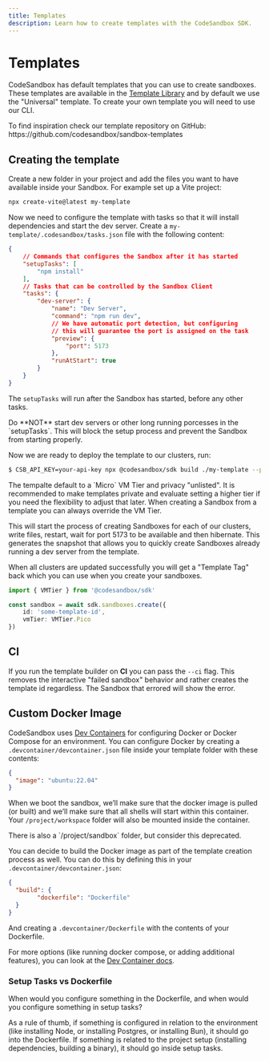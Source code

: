 ```yaml
---
title: Templates
description: Learn how to create templates with the CodeSandbox SDK.
---
```



# Templates

CodeSandbox has default templates that you can use to create sandboxes. These templates are available in the [Template Library](/sdk/template-library) and by default we use the "Universal" template. To create your own template you will need to use our CLI.

<Callout>
To find inspiration check our template repository on GitHub: https://github.com/codesandbox/sandbox-templates
</Callout>

## Creating the template

Create a new folder in your project and add the files you want to have available inside your Sandbox. For example set up a Vite project:

```sh
npx create-vite@latest my-template
```

Now we need to configure the template with tasks so that it will install dependencies and start the dev server. Create a `my-template/.codesandbox/tasks.json` file with the following content:

```json
{
    // Commands that configures the Sandbox after it has started
    "setupTasks": [
        "npm install"
    ],
    // Tasks that can be controlled by the Sandbox Client
    "tasks": {
        "dev-server": {
            "name": "Dev Server",
            "command": "npm run dev",
            // We have automatic port detection, but configuring
            // this will guarantee the port is assigned on the task
            "preview": {
                "port": 5173
            },
            "runAtStart": true
        }
    }
}
```

The `setupTasks` will run after the Sandbox has started, before any other tasks.

<Callout>
Do **NOT** start dev servers or other long running porcesses in the `setupTasks`. This will block the setup process and prevent the Sandbox from starting properly.
</Callout>

Now we are ready to deploy the template to our clusters, run:

```bash
$ CSB_API_KEY=your-api-key npx @codesandbox/sdk build ./my-template --privacy private --vmTier Micro --ports 5173
```

<Callout>
The tempalte default to a `Micro` VM Tier and privacy "unlisted". It is recommended to make templates private and evaluate setting a higher tier if you need the flexibility to adjust that later. When creating a Sandbox from a template you can always override the VM Tier.
</Callout>

This will start the process of creating Sandboxes for each of our clusters, write files, restart, wait for port 5173 to be available and then hibernate. This generates the snapshot that allows you to quickly create Sandboxes already running a dev server from the template.

When all clusters are updated successfully you will get a "Template Tag" back which you can use when you create your sandboxes.

```ts
import { VMTier } from '@codesandbox/sdk'

const sandbox = await sdk.sandboxes.create({
    id: 'some-template-id',
    vmTier: VMTier.Pico
})
```

## CI

If you run the template builder on **CI** you can pass the `--ci` flag. This removes the interactive "failed sandbox" behavior and rather creates the template id regardless. The Sandbox that errored will show the error.

## Custom Docker Image

CodeSandbox uses [Dev Containers](https://containers.dev/) for configuring Docker or Docker Compose for an environment. You can configure Docker by creating a `.devcontainer/devcontainer.json` file inside your template folder with these contents:

```json
{
  "image": "ubuntu:22.04"
}
```

When we boot the sandbox, we’ll make sure that the docker image is pulled (or built) and we’ll make sure that all shells will start within this container. Your `/project/workspace` folder will also be mounted inside the container.

<Callout>
There is also a `/project/sandbox` folder, but consider this deprecated.
</Callout>

You can decide to build the Docker image as part of the template creation process as well. You can do this by defining this in your `.devcontainer/devcontainer.json`:

```json
{
  "build": {
		"dockerfile": "Dockerfile"
  }
}
```

And creating a `.devcontainer/Dockerfile` with the contents of your Dockerfile.

For more options (like running docker compose, or adding additional features), you can look at the [Dev Container docs](https://containers.dev/implementors/json_reference/).

### Setup Tasks vs Dockerfile

When would you configure something in the Dockerfile, and when would you configure something in setup tasks?

As a rule of thumb, if something is configured in relation to the environment (like installing Node, or installing Postgres, or installing Bun), it should go into the Dockerfile. If something is related to the project setup (installing dependencies, building a binary), it should go inside setup tasks.
